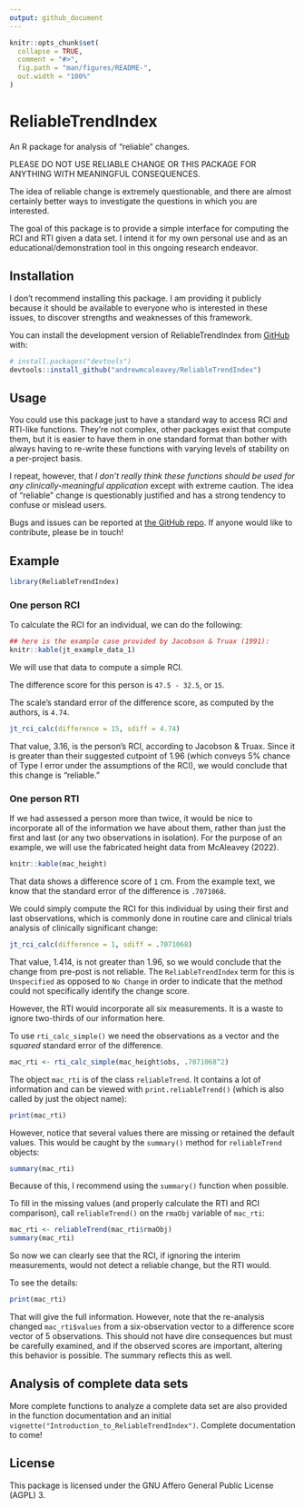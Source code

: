 ```yaml
---
output: github_document
---
```


<!-- README.md is generated from README.Rmd. Please edit that file -->

```r
knitr::opts_chunk$set(
  collapse = TRUE,
  comment = "#>",
  fig.path = "man/figures/README-",
  out.width = "100%"
)
```

# ReliableTrendIndex

<!-- badges: start -->
<!-- badges: end -->

An R package for analysis of "reliable" changes.

PLEASE DO NOT USE RELIABLE CHANGE OR THIS PACKAGE FOR ANYTHING WITH MEANINGFUL CONSEQUENCES. 

The idea of reliable change is extremely questionable, and there are almost certainly better ways to investigate the questions in which you are interested. 

The goal of this package is to provide a simple interface for computing the RCI and RTI given a data set. I intend it for my own personal use and as an educational/demonstration tool in this ongoing research endeavor. 

## Installation

I don't recommend installing this package. I am providing it publicly because it should be available to everyone who is interested in these issues, to discover strengths and weaknesses of this framework. 

You can install the development version of ReliableTrendIndex from [GitHub](https://github.com/) with:

``` r
# install.packages("devtools")
devtools::install_github("andrewmcaleavey/ReliableTrendIndex")
```

## Usage

You could use this package just to have a standard way to access RCI and RTI-like functions. They're not complex, other packages exist that compute them, but it is easier to have them in one standard format than bother with always having to re-write these functions with varying levels of stability on a per-project basis.  

I repeat, however, that *I don't really think these functions should be used for any clinically-meaningful application* except with extreme caution. The idea of "reliable" change is questionably justified and has a strong tendency to confuse or mislead users.  

Bugs and issues can be reported at [the GitHub repo](https://github.com/andrewmcaleavey/ReliableTrendIndex). If anyone would like to contribute, please be in touch!  

## Example

```r
library(ReliableTrendIndex)
```

### One person RCI  

To calculate the RCI for an individual, we can do the following:  

```r
## here is the example case provided by Jacobson & Truax (1991): 
knitr::kable(jt_example_data_1)
```

We will use that data to compute a simple RCI.  

The difference score for this person is `47.5 - 32.5`, or `15`. 

The scale's standard error of the difference score, as computed by the authors, is `4.74`. 

```r
jt_rci_calc(difference = 15, sdiff = 4.74)
```

That value, 3.16, is the person's RCI, according to Jacobson & Truax. Since it is greater than their suggested cutpoint of 1.96 (which conveys 5% chance of Type I error under the assumptions of the RCI), we would conclude that this change is "reliable."

### One person RTI  

If we had assessed a person more than twice, it would be nice to incorporate all of the information we have about them, rather than just the first and last (or any two observations in isolation). For the purpose of an example, we will use the fabricated height data from McAleavey (2022).  

```r
knitr::kable(mac_height)
```

That data shows a difference score of `1` cm. From the example text, we know that the standard error of the difference is `.7071068`. 

We could simply compute the RCI for this individual by using their first and last observations, which is commonly done in routine care and clinical trials analysis of clinically significant change:  

```r
jt_rci_calc(difference = 1, sdiff = .7071068)
```

That value, 1.414, is not greater than 1.96, so we would conclude that the change from pre-post is not reliable. The `ReliableTrendIndex` term for this is `Unspecified` as opposed to `No Change` in order to indicate that the method could not specifically identify the change score. 

However, the RTI would incorporate all six measurements. It is a waste to ignore two-thirds of our information here. 

To use `rti_calc_simple()` we need the observations as a vector and the *squared* standard error of the difference. 

```r
mac_rti <- rti_calc_simple(mac_height$obs, .7071068^2)
```

The object `mac_rti` is of the class `reliableTrend`. It contains a lot of information and can be viewed with `print.reliableTrend()` (which is also called by just the object name):

```r
print(mac_rti)
```

However, notice that several values there are missing or retained the default values. This would be caught by the `summary()` method for `reliableTrend` objects: 

```r
summary(mac_rti)
```

Because of this, I recommend using the `summary()` function when possible. 

To fill in the missing values (and properly calculate the RTI and RCI comparison), call `reliableTrend()` on the `rmaObj` variable of `mac_rti`: 

```r
mac_rti <- reliableTrend(mac_rti$rmaObj)
summary(mac_rti)
```

So now we can clearly see that the RCI, if ignoring the interim measurements, would not detect a reliable change, but the RTI would. 

To see the details: 

```r
print(mac_rti)
```

That will give the full information. However, note that the re-analysis changed `mac_rti$values` from a six-observation vector to a difference score vector of 5 observations. This should not have dire consequences but must be carefully examined, and if the observed scores are important, altering this behavior is possible. The summary reflects this as well.   

## Analysis of complete data sets  

More complete functions to analyze a complete data set are also provided in the function documentation and an initial `vignette("Introduction_to_ReliableTrendIndex")`. Complete documentation to come!

## License

This package is licensed under the GNU Affero General Public License (AGPL) 3.  
